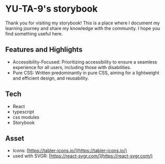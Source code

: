 # YU-TA-9's storybook

Thank you for visiting my storybook! This is a place where I document my learning journey and share my knowledge with the community. I hope you find something useful here.

## Features and Highlights

- Accessibility-Focused: Prioritizing accessibility to ensure a seamless experience for all users, including those with disabilities.
- Pure CSS: Written predominantly in pure CSS, aiming for a lightweight and efficient design, and reusability.

## Tech

- React
- typescript
- css modules
- Storybook

## Asset

- Icons: [https://tabler-icons.io/](https://tabler-icons.io/)
- used with SVGR: [https://react-svgr.com/](https://react-svgr.com/)
